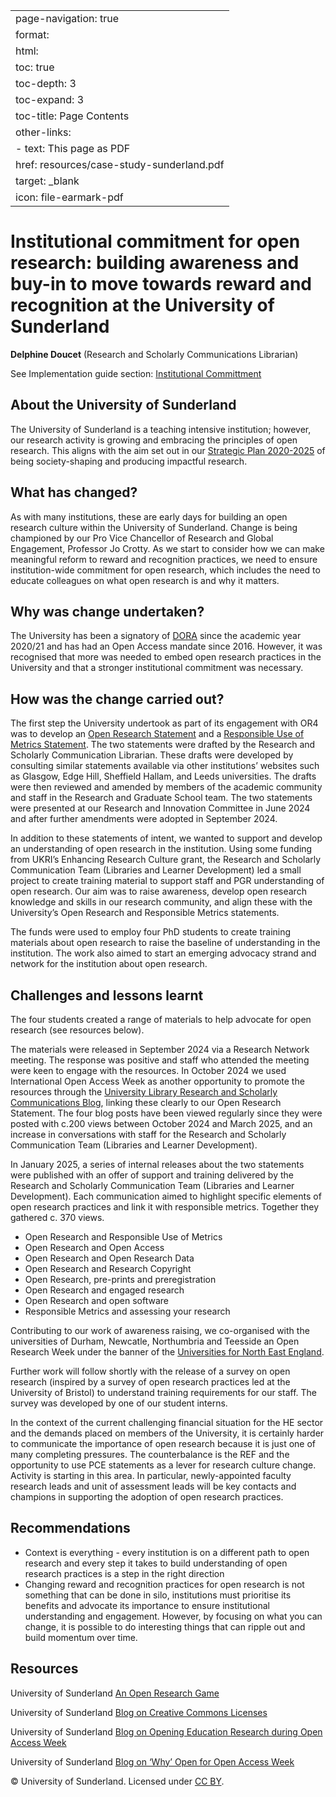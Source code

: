 
---
page-navigation: true
format:
  html:
    toc: true
    toc-depth: 3
    toc-expand: 3
    toc-title: Page Contents
    other-links:
      - text: This page as PDF
        href: resources/case-study-sunderland.pdf
        target: _blank
        icon: file-earmark-pdf
---

# Institutional commitment for open research: building awareness and buy-in to move towards reward and recognition at the University of Sunderland

**Delphine Doucet** (Research and Scholarly Communications Librarian)

See Implementation guide section: [Institutional Committment](https://recognition.ukrn-openresearch.ac.uk/guide-01-commitment.html)

## About the University of Sunderland

The University of Sunderland is a teaching intensive institution; however, our research activity is growing and embracing the principles of open research.  This aligns with the aim set out in our [Strategic Plan 2020-2025](https://www.sunderland.ac.uk/about/about-the-university/how-university-managed/strategic-plan-supporting-statements/strategic-plan/) of being society-shaping and producing impactful research. 

## What has changed?

As with many institutions, these are early days for building an open research culture within the University of Sunderland. Change is being championed by our Pro Vice Chancellor of Research and Global Engagement, Professor Jo Crotty. As we start to consider how we can make meaningful reform to reward and recognition practices, we need to ensure institution-wide commitment for open research, which includes the need to educate colleagues on what open research is and why it matters.

## Why was change undertaken?

The University has been a signatory of [DORA](https://sfdora.org/read/) since the academic year 2020/21 and has had an Open Access mandate since 2016. However, it was recognised that more was needed to embed open research practices in the University and that a stronger institutional commitment was necessary.

## How was the change carried out?

The first step the University undertook as part of its engagement with OR4 was to develop an [Open Research Statement](https://www.sunderland.ac.uk/more/research/research-services/academic-publishing-open-access-compliance/) and a [Responsible Use of Metrics Statement](https://www.sunderland.ac.uk/more/research/research-services/academic-publishing-open-access-compliance/). The two statements were drafted by the Research and Scholarly Communication Librarian. These drafts were developed by consulting similar statements available via other institutions’ websites such as Glasgow, Edge Hill, Sheffield Hallam, and Leeds universities. The drafts were then reviewed and amended by members of the academic community and staff in the Research and Graduate School team. The two statements were presented at our Research and Innovation Committee in June 2024 and after further amendments were adopted in September 2024.  

In addition to these statements of intent, we wanted to support and develop an understanding of open research in the institution. Using some funding from UKRI’s Enhancing Research Culture grant, the Research and Scholarly Communication Team (Libraries and Learner Development) led a small project to create training material to support staff and PGR understanding of open research. Our aim was to raise awareness, develop open research knowledge and skills in our research community, and align these with the University’s Open Research and Responsible Metrics statements. 

The funds were used to employ four PhD students to create training materials about open research to raise the baseline of understanding in the institution. The work also aimed to start an emerging advocacy strand and network for the institution about open research. 

## Challenges and lessons learnt

The four students created a range of materials to help advocate for open research (see resources below).

The materials were released in September 2024 via a Research Network meeting. The response was positive and staff who attended the meeting were keen to engage with the resources. In October 2024 we used International Open Access Week as another opportunity to promote the resources through the [University Library Research and Scholarly Communications Blog](https://libraryguides.sunderland.ac.uk/blogs/research-scholarly-communications/Blog), linking these clearly to our Open Research Statement. The four blog posts have been viewed regularly since they were posted with c.200 views between October 2024 and March 2025, and an increase in conversations with staff for the Research and Scholarly Communication Team (Libraries and Learner Development). 

In January 2025, a series of internal releases about the two statements were published with an offer of support and training  delivered by the Research and Scholarly Communication Team (Libraries and Learner Development). Each communication aimed to highlight specific elements of open research practices and link it with responsible metrics. Together they gathered c. 370 views. 

- Open Research and Responsible Use of Metrics 
- Open Research and Open Access 
- Open Research and Open Research Data 
- Open Research and Research Copyright 
- Open Research, pre-prints and preregistration 
- Open Research and engaged research 
- Open Research and open software 
- Responsible Metrics and assessing your research 

Contributing to our work of awareness raising, we co-organised  with the universities of Durham, Newcatle, Northumbria and Teesside an Open Research Week under the banner of the [Universities for North East England](https://blogs.ncl.ac.uk/opening-research/2025/02/universities-for-north-east-england-open-research-week-24-to-28-march-2025/). 

Further work will follow shortly with the release of a survey on open research (inspired by a survey of open research practices led at the University of Bristol) to understand training requirements for our staff. The survey was developed by one of our student interns. 

In the context of the current challenging financial situation for the HE sector and the demands placed on members of the University, it is certainly harder to communicate the importance of open research because it is just one of many completing pressures. The counterbalance is the REF and the opportunity to use PCE statements as a lever for research culture change. Activity is starting in this area. In particular, newly-appointed faculty research leads and unit of assessment leads will be key contacts and champions in supporting the adoption of open research practices. 

## Recommendations

- Context is everything - every institution is on a different path to open research and every step it takes to build understanding of open research practices is a step in the right direction
- Changing reward and recognition practices for open research is not something that can be done in silo, institutions must prioritise its benefits and advocate its importance to ensure institutional understanding and engagement. However, by focusing on what you can change, it is possible to do interesting things that can ripple out and build momentum over time.

## Resources

University of Sunderland [An Open Research Game](https://libraryguides.sunderland.ac.uk/blogs/research-scholarly-communications/Blog/an-open-research-game)

University of Sunderland [Blog on Creative Commons Licenses](https://libraryguides.sunderland.ac.uk/blogs/research-scholarly-communications/Blog/cretive-common-licen) 

University of Sunderland [Blog on Opening Education Research during Open Access Week](https://libraryguides.sunderland.ac.uk/blogs/research-scholarly-communications/Blog/opening-education-research-oaweek)

University of Sunderland [Blog on 'Why' Open for Open Access Week](https://libraryguides.sunderland.ac.uk/blogs/research-scholarly-communications/Blog/why-open-research-oa-week)


© University of Sunderland. Licensed under [CC BY](https://creativecommons.org/licenses/by/4.0/deed.en).

